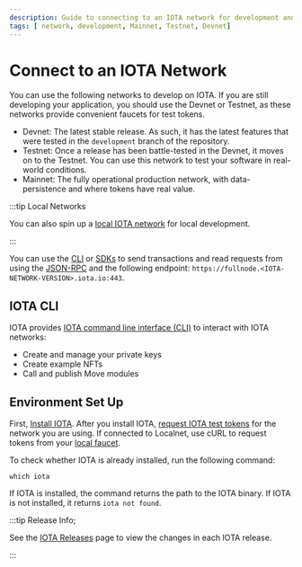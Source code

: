 ```yaml
---
description: Guide to connecting to an IOTA network for development and production.
tags: [ network, development, Mainnet, Testnet, Devnet]
---
```




# Connect to an IOTA Network

You can use the following networks to develop on IOTA. If you are still developing your application, you should use the
Devnet or Testnet, as these networks provide convenient faucets for test tokens.

* Devnet: The latest stable release. As such, it has the latest features that were tested in the `development` branch of
  the repository.
* Testnet: Once a release has been battle-tested in the Devnet, it moves on to the Testnet. You can use this network to
  test your software in real-world conditions.
* Mainnet: The fully operational production network, with data-persistence and where tokens have real value.

<DataWipe />

:::tip Local Networks

You can also spin up a [local IOTA network](local-network.mdx) for local development.

:::

You can use the [CLI](iota-environment.mdx#iota-cli) or [SDKs](iota-environment.mdx#iota-sdks) to send transactions and
read requests from using the [JSON-RPC](../../references/iota-api/json-rpc-format.mdx) and the following
endpoint: `https://fullnode.<IOTA-NETWORK-VERSION>.iota.io:443`.

## IOTA CLI

IOTA provides [IOTA command line interface (CLI)](/references/cli/client.mdx) to interact with IOTA networks:

- Create and manage your private keys
- Create example NFTs
- Call and publish Move modules

## Environment Set Up

First, [Install IOTA](iota-install.mdx). After you install IOTA, [request IOTA test tokens](get-coins.mdx) for the
network you are using. If connected to Localnet, use cURL to request tokens from
your [local faucet](local-network.mdx#use-the-local-faucet).

To check whether IOTA is already installed, run the following command:

```shell
which iota
```

If IOTA is installed, the command returns the path to the IOTA binary. If IOTA is not installed, it
returns `iota not found`.

:::tip Release Info;

See the [IOTA Releases](https://github.com/iotaledger/iota/releases) page to view the changes in each IOTA release.

:::

